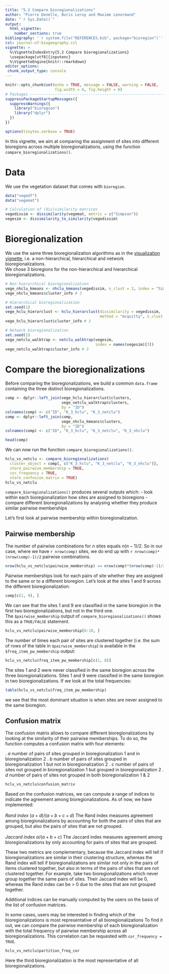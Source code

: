 ```yaml
---
title: "5.2 Compare bioregionalizations"
author: "Pierre Denelle, Boris Leroy and Maxime Lenormand"
date: "`r Sys.Date()`"
output: 
  html_vignette:
    number_sections: true
bibliography: '`r system.file("REFERENCES.bib", package="bioregion")`' 
csl: journal-of-biogeography.csl    
vignette: >
  %\VignetteIndexEntry{5.2 Compare bioregionalizations}
  \usepackage[utf8]{inputenc}
  %\VignetteEngine{knitr::rmarkdown}
editor_options: 
 chunk_output_type: console
---
```


```r
knitr::opts_chunk$set(echo = TRUE, message = FALSE, warning = FALSE,
                      fig.width = 6, fig.height = 6)
# Packages --------------------------------------------------------------------
suppressPackageStartupMessages({
  suppressWarnings({
    library("bioregion")
    library("dplyr")
  })
})

options(tinytex.verbose = TRUE)
```

In this vignette, we aim at comparing the assignment of sites into different
bioregions across multiple bioregionalizations, using the function
`compare_bioregionalizations()`.

# Data  
We use the vegetation dataset that comes with `bioregion`.

```r
data("vegedf")
data("vegemat")

# Calculation of (dis)similarity matrices
vegedissim <- dissimilarity(vegemat, metric = c("Simpson"))
vegesim <- dissimilarity_to_similarity(vegedissim)
```

# Bioregionalization
We use the same three bioregionalization algorithms as in the
[visualization vignette](https://biorgeo.github.io/bioregion/articles/a5_visualization.html),
i.e. a non-hierarchical, hierarchical and network bioregionalizations.  
We chose 3 bioregions for the non-hierarchical and hierarchical
bioregionalizations.
<br>

```r
# Non hierarchical bioregionalization
vege_nhclu_kmeans <- nhclu_kmeans(vegedissim, n_clust = 3, index = "Simpson")
vege_nhclu_kmeans$cluster_info # 3

# Hierarchical bioregionalization
set.seed(1)
vege_hclu_hierarclust <- hclu_hierarclust(dissimilarity = vegedissim,
                                          method = "mcquitty", n_clust = 3)
vege_hclu_hierarclust$cluster_info # 3

# Network bioregionalization
set.seed(1)
vege_netclu_walktrap <- netclu_walktrap(vegesim,
                                        index = names(vegesim)[3])
vege_netclu_walktrap$cluster_info # 3
```

# Compare the bioregionalizations 
Before comparing the bioregionalizations, we build a common `data.frame`
containing the three distinct bioregionalizations.
<br>

```r
comp <- dplyr::left_join(vege_hclu_hierarclust$clusters,
                         vege_netclu_walktrap$clusters,
                         by = "ID")
colnames(comp) <- c("ID", "K_3_hclu", "K_3_netclu")
comp <- dplyr::left_join(comp,
                         vege_nhclu_kmeans$clusters,
                         by = "ID")
colnames(comp) <- c("ID", "K_3_hclu", "K_3_netclu", "K_3_nhclu")

head(comp)
```

We can now run the function `compare_bioregionalizations()`.

```r
hclu_vs_netclu <- compare_bioregionalizations(
  cluster_object = comp[, c("K_3_hclu", "K_3_netclu", "K_3_nhclu")],
  store_pairwise_membership = TRUE,
  cor_frequency = TRUE,
  store_confusion_matrix = TRUE)
hclu_vs_netclu
```

`compare_bioregionalizations()` produces several outputs which:
- look within each bioregionalization how sites are assigned to bioregions
- compare different bioregionalizations by analysing whether they produce
similar pairwise memberships

Let's first look at pairwise membership within bioregionalization.

## Pairwise membership
The number of pairwise combinations for $n$ sites equals $n(n-1)/2$.
So in our case, where we have `r nrow(comp)` sites, we do end up with
`r nrow(comp)*(nrow(comp)-1)/2` pairwise combinations.

```r
nrow(hclu_vs_netclu$pairwise_membership) == nrow(comp)*(nrow(comp)-1)/2
```

Pairwise memberships look for each pairs of site whether they are assigned to
the same or to a different bioregion. Let's look at the sites 1 and 9 across
the different bioregionalization:

```r
comp[c(1, 9), ]
```

We can see that the sites 1 and 9 are classified in the same bioregion in the
first two bioregionalizations, but not in the third one.  
The `$pairwise_membership` output of `compare_bioregionalizations()` shows this
as a `TRUE/FALSE` statement.

```r
hclu_vs_netclu$pairwise_membership[8:10, ]
```

The number of times each pair of sites are clustered together (i.e. the sum of
rows of the table in `$pairwise_membership`) is available in the
`$freq_item_pw_membership` output:

```r
hclu_vs_netclu$freq_item_pw_membership[c(1, 8)]
```

The sites 1 and 2 were never classified in the same bioregion across the three
bioregionalizations. Sites 1 and 9 were classified in the same bioregion in
two bioregionalizations. If we look at the total frequencies:

```r
table(hclu_vs_netclu$freq_item_pw_membership)
```

we see that the most dominant situation is when sites are never assigned to
the same bioregion.

## Confusion matrix
The confusion matrix allows to compare different bioregionalizations by looking
at the similarity of their pairwise memberships. To do so, the function
computes a confusion matrix with four elements:

. $a$ number of pairs of sites grouped in bioregionalization 1 and in
bioregionalization 2
. $b$ number of pairs of sites grouped in bioregionalization 1 but not in
bioregionalization 2
. $c$ number of pairs of sites not grouped in bioregionalization 1 but
grouped in bioregionalization 2
. $d$ number of pairs of sites not grouped in both bioregionalization 1 & 2

```r
hclu_vs_netclu$confusion_matrix
```

Based on the confusion matrices, we can compute a range of indices to indicate
the agreement among bioregionalizations. As of now, we have implemented:  
<br>
*Rand index* $(a+d)/(a+b+c+d)$ 
The Rand index measures agreement among bioregionalizations by accounting for
both the pairs of sites that are grouped, but also the pairs of sites that are
not grouped.  
<br>
*Jaccard index * $a/(a+b+c)$
The Jaccard index measures agreement among bioregionalizations by only
accounting for pairs of sites that are grouped.

These two metrics are complementary, because the Jaccard index will tell if
bioregionalizations are similar in their clustering structure, whereas the Rand
index will tell if bioregionalizations are similar not only in the pairs of
items clustered together, but also in terms of the pairs of sites that are not
clustered together. For example, take two bioregionalizations which never
group together the same pairs of sites. Their Jaccard index will be 0,
whereas the Rand index can be > 0 due to the sites that are not grouped
together.  

Additional indices can be manually computed by the users on the basis of the
list of confusion matrices.  

In some cases, users may be interested in finding which of the
bioregionalizations is most representative of all bioregionalizations To find
it out, we can compare the pairwise membership of each bioregionalization with
the total frequency of pairwise membership across all bioregionalizations.
This correlation can be requested with `cor_frequency = TRUE`.

```r
hclu_vs_netclu$partition_freq_cor
```

Here the third bioregionalization is the most representative of all
bioregionalizations.
